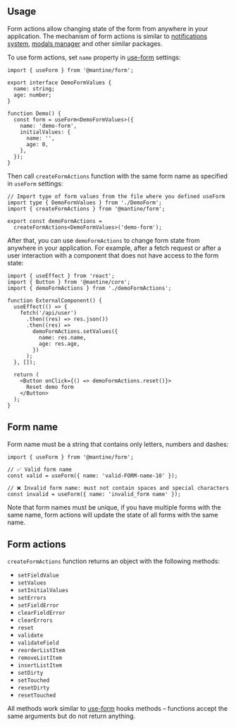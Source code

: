 

## Usage

Form actions allow changing state of the form from anywhere in your application.
The mechanism of form actions is similar to [notifications system](/others/notifications/),
[modals manager](/others/modals/) and other similar packages.

To use form actions, set `name` property in [use-form](/form/use-form/) settings:

```tsx
import { useForm } from '@mantine/form';

export interface DemoFormValues {
  name: string;
  age: number;
}

function Demo() {
  const form = useForm<DemoFormValues>({
    name: 'demo-form',
    initialValues: {
      name: '',
      age: 0,
    },
  });
}
```

Then call `createFormActions` function with the same form name as specified in `useForm` settings:

```tsx
// Import type of form values from the file where you defined useForm
import type { DemoFormValues } from './DemoForm';
import { createFormActions } from '@mantine/form';

export const demoFormActions =
  createFormActions<DemoFormValues>('demo-form');
```

After that, you can use `demoFormActions` to change form state from anywhere in your application.
For example, after a fetch request or after a user interaction with a component that does not have access
to the form state:

```tsx
import { useEffect } from 'react';
import { Button } from '@mantine/core';
import { demoFormActions } from './demoFormActions';

function ExternalComponent() {
  useEffect(() => {
    fetch('/api/user')
      .then((res) => res.json())
      .then((res) =>
        demoFormActions.setValues({
          name: res.name,
          age: res.age,
        })
      );
  }, []);

  return (
    <Button onClick={() => demoFormActions.reset()}>
      Reset demo form
    </Button>
  );
}
```

## Form name

Form name must be a string that contains only letters, numbers and dashes:

```tsx
import { useForm } from '@mantine/form';

// ✅ Valid form name
const valid = useForm({ name: 'valid-FORM-name-10' });

// ❌ Invalid form name: must not contain spaces and special characters
const invalid = useForm({ name: 'invalid_form name' });
```

Note that form names must be unique, if you have multiple forms with the same name, form actions will
update the state of all forms with the same name.

## Form actions

`createFormActions` function returns an object with the following methods:

- `setFieldValue`
- `setValues`
- `setInitialValues`
- `setErrors`
- `setFieldError`
- `clearFieldError`
- `clearErrors`
- `reset`
- `validate`
- `validateField`
- `reorderListItem`
- `removeListItem`
- `insertListItem`
- `setDirty`
- `setTouched`
- `resetDirty`
- `resetTouched`

All methods work similar to [use-form](/form/use-form/) hooks methods –
functions accept the same arguments but do not return anything.
